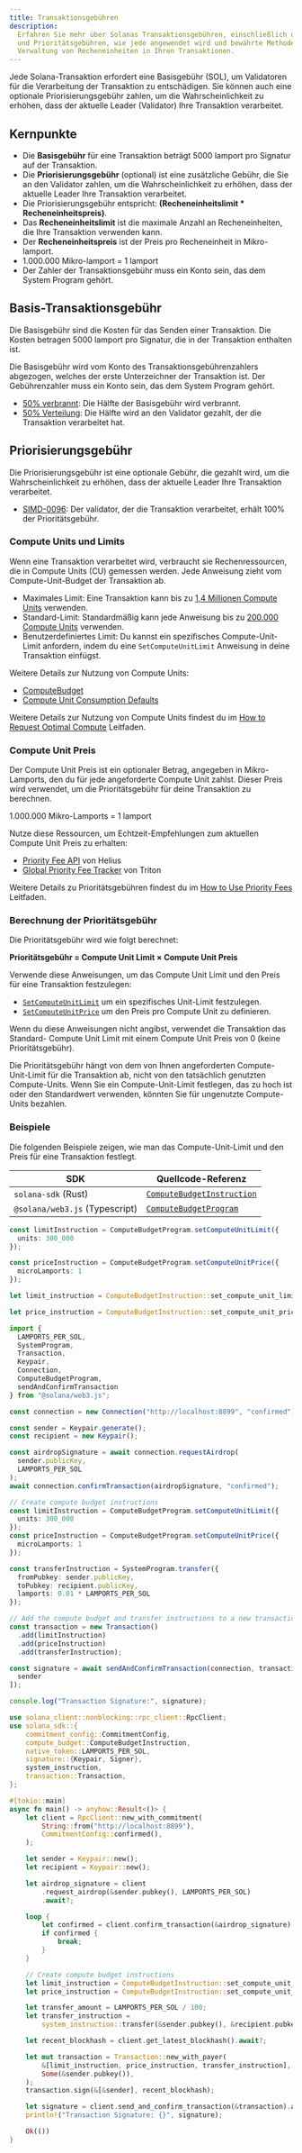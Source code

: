 ```yaml
---
title: Transaktionsgebühren
description:
  Erfahren Sie mehr über Solanas Transaktionsgebühren, einschließlich der Basis-
  und Prioritätsgebühren, wie jede angewendet wird und bewährte Methoden zur
  Verwaltung von Recheneinheiten in Ihren Transaktionen.
---
```


Jede Solana-Transaktion erfordert eine Basisgebühr (SOL), um Validatoren für die
Verarbeitung der Transaktion zu entschädigen. Sie können auch eine optionale
Priorisierungsgebühr zahlen, um die Wahrscheinlichkeit zu erhöhen, dass der
aktuelle Leader (Validator) Ihre Transaktion verarbeitet.

## Kernpunkte

- Die **Basisgebühr** für eine Transaktion beträgt 5000 lamport pro Signatur auf
  der Transaktion.
- Die **Priorisierungsgebühr** (optional) ist eine zusätzliche Gebühr, die Sie
  an den Validator zahlen, um die Wahrscheinlichkeit zu erhöhen, dass der
  aktuelle Leader Ihre Transaktion verarbeitet.
- Die Priorisierungsgebühr entspricht: **(Recheneinheitslimit \*
  Recheneinheitspreis)**.
- Das **Recheneinheitslimit** ist die maximale Anzahl an Recheneinheiten, die
  Ihre Transaktion verwenden kann.
- Der **Recheneinheitspreis** ist der Preis pro Recheneinheit in Mikro-lamport.
- 1.000.000 Mikro-lamport = 1 lamport
- Der Zahler der Transaktionsgebühr muss ein Konto sein, das dem System Program
  gehört.

## Basis-Transaktionsgebühr

Die Basisgebühr sind die Kosten für das Senden einer Transaktion. Die Kosten
betragen 5000 lamport pro Signatur, die in der Transaktion enthalten ist.

Die Basisgebühr wird vom Konto des Transaktionsgebührenzahlers abgezogen,
welches der erste Unterzeichner der Transaktion ist. Der Gebührenzahler muss ein
Konto sein, das dem System Program gehört.

- [50% verbrannt](https://github.com/anza-xyz/agave/blob/v2.1.13/sdk/fee-calculator/src/lib.rs#L70):
  Die Hälfte der Basisgebühr wird verbrannt.
- [50% Verteilung](https://github.com/anza-xyz/agave/blob/e621336acad4f5d6e5b860eaa1b074b01c99253c/runtime/src/bank/fee_distribution.rs#L58-L62):
  Die Hälfte wird an den Validator gezahlt, der die Transaktion verarbeitet hat.

## Priorisierungsgebühr

Die Priorisierungsgebühr ist eine optionale Gebühr, die gezahlt wird, um die
Wahrscheinlichkeit zu erhöhen, dass der aktuelle Leader Ihre Transaktion
verarbeitet.

- [SIMD-0096](https://github.com/solana-foundation/solana-improvement-documents/blob/main/proposals/0096-reward-collected-priority-fee-in-entirety.md):
  Der validator, der die Transaktion verarbeitet, erhält 100% der
  Prioritätsgebühr.

### Compute Units und Limits

Wenn eine Transaktion verarbeitet wird, verbraucht sie Rechenressourcen, die in
Compute Units (CU) gemessen werden. Jede Anweisung zieht vom Compute-Unit-Budget
der Transaktion ab.

- Maximales Limit: Eine Transaktion kann bis zu
  [1,4 Millionen Compute Units](https://github.com/anza-xyz/agave/blob/v2.1.13/compute-budget/src/compute_budget_limits.rs#L14)
  verwenden.
- Standard-Limit: Standardmäßig kann jede Anweisung bis zu
  [200.000 Compute Units](https://github.com/anza-xyz/agave/blob/v2.1.13/compute-budget/src/compute_budget_limits.rs#L10)
  verwenden.
- Benutzerdefiniertes Limit: Du kannst ein spezifisches Compute-Unit-Limit
  anfordern, indem du eine `SetComputeUnitLimit` Anweisung in deine Transaktion
  einfügst.

Weitere Details zur Nutzung von Compute Units:

- [ComputeBudget](https://github.com/anza-xyz/agave/blob/v2.1.13/compute-budget/src/compute_budget.rs#L22-L130)
- [Compute Unit Consumption Defaults](https://github.com/anza-xyz/agave/blob/v2.1.13/compute-budget/src/compute_budget.rs#L149-L197)

Weitere Details zur Nutzung von Compute Units findest du im
[How to Request Optimal Compute](/developers/guides/advanced/how-to-request-optimal-compute)
Leitfaden.

### Compute Unit Preis

Der Compute Unit Preis ist ein optionaler Betrag, angegeben in Mikro-Lamports,
den du für jede angeforderte Compute Unit zahlst. Dieser Preis wird verwendet,
um die Prioritätsgebühr für deine Transaktion zu berechnen.

<Callout>1.000.000 Mikro-Lamports = 1 lamport</Callout>

Nutze diese Ressourcen, um Echtzeit-Empfehlungen zum aktuellen Compute Unit
Preis zu erhalten:

- [Priority Fee API](https://docs.helius.dev/solana-apis/priority-fee-api) von
  Helius
- [Global Priority Fee Tracker](https://triton.one/solana-prioritization-fees/)
  von Triton

Weitere Details zu Prioritätsgebühren findest du im
[How to Use Priority Fees](/developers/guides/advanced/how-to-use-priority-fees)
Leitfaden.

### Berechnung der Prioritätsgebühr

Die Prioritätsgebühr wird wie folgt berechnet:

**Prioritätsgebühr = Compute Unit Limit × Compute Unit Preis**

Verwende diese Anweisungen, um das Compute Unit Limit und den Preis für eine
Transaktion festzulegen:

- [`SetComputeUnitLimit`](https://github.com/anza-xyz/agave/blob/v2.1.13/sdk/src/compute_budget.rs#L42-L44)
  um ein spezifisches Unit-Limit festzulegen.
- [`SetComputeUnitPrice`](https://github.com/anza-xyz/agave/blob/v2.1.13/sdk/src/compute_budget.rs#L48-L50)
  um den Preis pro Compute Unit zu definieren.

<Callout>

Wenn du diese Anweisungen nicht angibst, verwendet die Transaktion das Standard-
Compute Unit Limit mit einem Compute Unit Preis von 0 (keine Prioritätsgebühr).

Die Prioritätsgebühr hängt von dem von Ihnen angeforderten Compute-Unit-Limit
für die Transaktion ab, nicht von den tatsächlich genutzten Compute-Units. Wenn
Sie ein Compute-Unit-Limit festlegen, das zu hoch ist oder den Standardwert
verwenden, könnten Sie für ungenutzte Compute- Units bezahlen.

</Callout>

### Beispiele

Die folgenden Beispiele zeigen, wie man das Compute-Unit-Limit und den Preis für
eine Transaktion festlegt.

| SDK                            | Quellcode-Referenz                                                                                                             |
| ------------------------------ | ------------------------------------------------------------------------------------------------------------------------------ |
| `solana-sdk` (Rust)            | [`ComputeBudgetInstruction`](https://github.com/anza-xyz/agave/blob/v2.1.13/sdk/src/compute_budget.rs#L17-L31)                 |
| `@solana/web3.js` (Typescript) | [`ComputeBudgetProgram`](https://github.com/solana-foundation/solana-web3.js/blob/v1.98.0/src/programs/compute-budget.ts#L218) |

<CodeTabs storage="compute-budget">

```ts !! title="Typescript"
const limitInstruction = ComputeBudgetProgram.setComputeUnitLimit({
  units: 300_000
});

const priceInstruction = ComputeBudgetProgram.setComputeUnitPrice({
  microLamports: 1
});
```

```rust !! title="Rust"
let limit_instruction = ComputeBudgetInstruction::set_compute_unit_limit(300_000);

let price_instruction = ComputeBudgetInstruction::set_compute_unit_price(1);
```

</CodeTabs>

<CodeTabs storage="compute-budget" flags="r">

```ts !! title="Typescript"
import {
  LAMPORTS_PER_SOL,
  SystemProgram,
  Transaction,
  Keypair,
  Connection,
  ComputeBudgetProgram,
  sendAndConfirmTransaction
} from "@solana/web3.js";

const connection = new Connection("http://localhost:8899", "confirmed");

const sender = Keypair.generate();
const recipient = new Keypair();

const airdropSignature = await connection.requestAirdrop(
  sender.publicKey,
  LAMPORTS_PER_SOL
);
await connection.confirmTransaction(airdropSignature, "confirmed");

// Create compute budget instructions
const limitInstruction = ComputeBudgetProgram.setComputeUnitLimit({
  units: 300_000
});
const priceInstruction = ComputeBudgetProgram.setComputeUnitPrice({
  microLamports: 1
});

const transferInstruction = SystemProgram.transfer({
  fromPubkey: sender.publicKey,
  toPubkey: recipient.publicKey,
  lamports: 0.01 * LAMPORTS_PER_SOL
});

// Add the compute budget and transfer instructions to a new transaction
const transaction = new Transaction()
  .add(limitInstruction)
  .add(priceInstruction)
  .add(transferInstruction);

const signature = await sendAndConfirmTransaction(connection, transaction, [
  sender
]);

console.log("Transaction Signature:", signature);
```

```rust !! title="Rust"
use solana_client::nonblocking::rpc_client::RpcClient;
use solana_sdk::{
    commitment_config::CommitmentConfig,
    compute_budget::ComputeBudgetInstruction,
    native_token::LAMPORTS_PER_SOL,
    signature::{Keypair, Signer},
    system_instruction,
    transaction::Transaction,
};

#[tokio::main]
async fn main() -> anyhow::Result<()> {
    let client = RpcClient::new_with_commitment(
        String::from("http://localhost:8899"),
        CommitmentConfig::confirmed(),
    );

    let sender = Keypair::new();
    let recipient = Keypair::new();

    let airdrop_signature = client
        .request_airdrop(&sender.pubkey(), LAMPORTS_PER_SOL)
        .await?;

    loop {
        let confirmed = client.confirm_transaction(&airdrop_signature).await?;
        if confirmed {
            break;
        }
    }

    // Create compute budget instructions
    let limit_instruction = ComputeBudgetInstruction::set_compute_unit_limit(300_000);
    let price_instruction = ComputeBudgetInstruction::set_compute_unit_price(1);

    let transfer_amount = LAMPORTS_PER_SOL / 100;
    let transfer_instruction =
        system_instruction::transfer(&sender.pubkey(), &recipient.pubkey(), transfer_amount);

    let recent_blockhash = client.get_latest_blockhash().await?;

    let mut transaction = Transaction::new_with_payer(
        &[limit_instruction, price_instruction, transfer_instruction],
        Some(&sender.pubkey()),
    );
    transaction.sign(&[&sender], recent_blockhash);

    let signature = client.send_and_confirm_transaction(&transaction).await?;
    println!("Transaction Signature: {}", signature);

    Ok(())
}
```

</CodeTabs>
